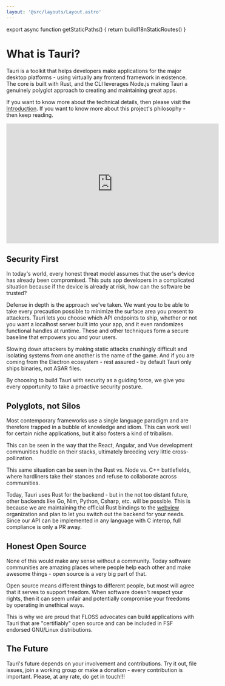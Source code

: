 ```yaml
---
layout: '@src/layouts/Layout.astro'
---
```



export async function getStaticPaths() {
  return buildI18nStaticRoutes()
}

# What is Tauri?

Tauri is a toolkit that helps developers make applications for the major desktop platforms - using virtually any frontend framework in existence. The core is built with Rust, and the CLI leverages Node.js making Tauri a genuinely polyglot approach to creating and maintaining great apps.

If you want to know more about the technical details, then please visit the [Introduction](/v1/guides/getting-started/setup). If you want to know more about this project's philosophy - then keep reading.

<div className="videowrapper">
  <iframe
    width="560"
    height="315"
    src="https://www.youtube-nocookie.com/embed/UxTJeEbZX-0"
    frameborder="0"
    allow="accelerometer; autoplay; encrypted-media; gyroscope; picture-in-picture"
    allowfullscreen
  ></iframe>
</div>

## Security First

In today's world, every honest threat model assumes that the user's device has already been compromised. This puts app developers in a complicated situation because if the device is already at risk, how can the software be trusted?

Defense in depth is the approach we've taken. We want you to be able to take every precaution possible to minimize the surface area you present to attackers. Tauri lets you choose which API endpoints to ship, whether or not you want a localhost server built into your app, and it even randomizes functional handles at runtime. These and other techniques form a secure baseline that empowers you and your users.

Slowing down attackers by making static attacks crushingly difficult and isolating systems from one another is the name of the game. And if you are coming from the Electron ecosystem - rest assured - by default Tauri only ships binaries, not ASAR files.

By choosing to build Tauri with security as a guiding force, we give you every opportunity to take a proactive security posture.

## Polyglots, not Silos

Most contemporary frameworks use a single language paradigm and are therefore trapped in a bubble of knowledge and idiom. This can work well for certain niche applications, but it also fosters a kind of tribalism.

This can be seen in the way that the React, Angular, and Vue development communities huddle on their stacks, ultimately breeding very little cross-pollination.

This same situation can be seen in the Rust vs. Node vs. C++ battlefields, where hardliners take their stances and refuse to collaborate across communities.

Today, Tauri uses Rust for the backend - but in the not too distant future, other backends like Go, Nim, Python, Csharp, etc. will be possible. This is because we are maintaining the official Rust bindings to the [webview](https://github.com/webview) organization and plan to let you switch out the backend for your needs. Since our API can be implemented in any language with C interop, full compliance is only a PR away.

## Honest Open Source

None of this would make any sense without a community. Today software communities are amazing places where people help each other and make awesome things - open source is a very big part of that.

Open source means different things to different people, but most will agree that it serves to support freedom. When software doesn't respect your rights, then it can seem unfair and potentially compromise your freedoms by operating in unethical ways.

This is why we are proud that FLOSS advocates can build applications with Tauri that are "certifiably" open source and can be included in FSF endorsed GNU/Linux distributions.

## The Future

Tauri's future depends on your involvement and contributions. Try it out, file issues, join a working group or make a donation - every contribution is important. Please, at any rate, do get in touch!!!
